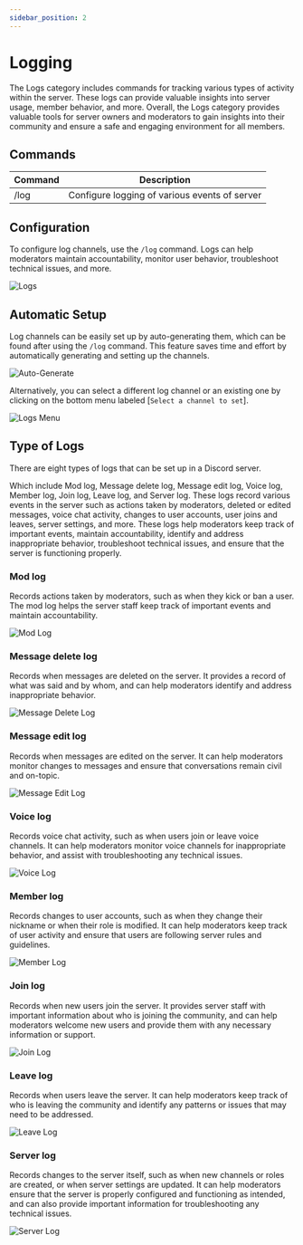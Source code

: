 ```yaml
---
sidebar_position: 2
---
```


# Logging

The Logs category includes commands for tracking various types of activity within the server. These logs can provide valuable insights into server usage, member behavior, and more. Overall, the Logs category provides valuable tools for server owners and moderators to gain insights into their community and ensure a safe and engaging environment for all members.

## Commands

| Command | Description                                   |
| ------- | --------------------------------------------- |
| /log    | Configure logging of various events of server |

## Configuration

To configure log channels, use the `/log` command. Logs can help moderators maintain accountability, monitor user behavior, troubleshoot technical issues, and more.

![Logs](img/log.png)

## Automatic Setup

Log channels can be easily set up by auto-generating them, which can be found after using the `/log` command. This feature saves time and effort by automatically generating and setting up the channels.

![Auto-Generate](img/auto-generate.png)

Alternatively, you can select a different log channel or an existing one by clicking on the bottom menu labeled [`Select a channel to set`].

![Logs Menu](img/logs-menu.png)

## Type of Logs

There are eight types of logs that can be set up in a Discord server.

Which include Mod log, Message delete log, Message edit log, Voice log, Member log, Join log, Leave log, and Server log. These logs record various events in the server such as actions taken by moderators, deleted or edited messages, voice chat activity, changes to user accounts, user joins and leaves, server settings, and more. These logs help moderators keep track of important events, maintain accountability, identify and address inappropriate behavior, troubleshoot technical issues, and ensure that the server is functioning properly.

### Mod log

Records actions taken by moderators, such as when they kick or ban a user. The mod log helps the server staff keep track of important events and maintain accountability.

![Mod Log](img/modlog.png)

### Message delete log

Records when messages are deleted on the server. It provides a record of what was said and by whom, and can help moderators identify and address inappropriate behavior.

![Message Delete Log](img/msgdlt.png)

### Message edit log

Records when messages are edited on the server. It can help moderators monitor changes to messages and ensure that conversations remain civil and on-topic.

![Message Edit Log](img/msgedt.png)

### Voice log

Records voice chat activity, such as when users join or leave voice channels. It can help moderators monitor voice channels for inappropriate behavior, and assist with troubleshooting any technical issues.

![Voice Log](img/voice-log.png)

### Member log

Records changes to user accounts, such as when they change their nickname or when their role is modified. It can help moderators keep track of user activity and ensure that users are following server rules and guidelines.

![Member Log](img/member-log.png)

### Join log

Records when new users join the server. It provides server staff with important information about who is joining the community, and can help moderators welcome new users and provide them with any necessary information or support.

![Join Log](img/join-log.png)

### Leave log

Records when users leave the server. It can help moderators keep track of who is leaving the community and identify any patterns or issues that may need to be addressed.

![Leave Log](img/leave-log.png)

### Server log

Records changes to the server itself, such as when new channels or roles are created, or when server settings are updated. It can help moderators ensure that the server is properly configured and functioning as intended, and can also provide important information for troubleshooting any technical issues.

![Server Log](img/server-log.png)
